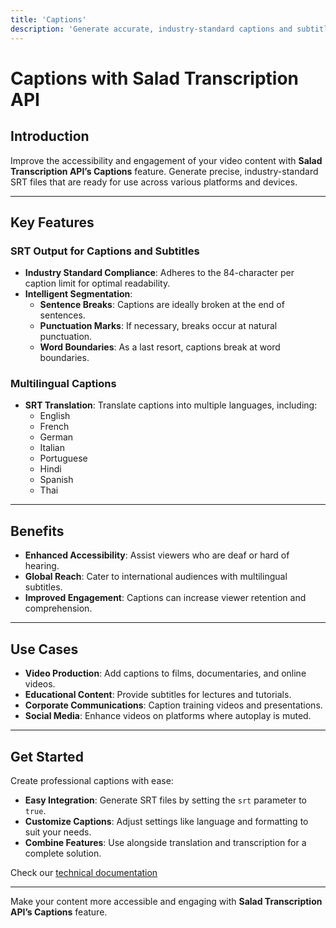```yaml
---
title: 'Captions'
description: 'Generate accurate, industry-standard captions and subtitles using Salad Transcription API.'
---
```


# Captions with Salad Transcription API

## Introduction

Improve the accessibility and engagement of your video content with **Salad Transcription API’s Captions** feature. Generate precise, industry-standard SRT files that are ready for use across various platforms and devices.

---

## Key Features

### SRT Output for Captions and Subtitles

- **Industry Standard Compliance**: Adheres to the 84-character per caption limit for optimal readability.
- **Intelligent Segmentation**:
  - **Sentence Breaks**: Captions are ideally broken at the end of sentences.
  - **Punctuation Marks**: If necessary, breaks occur at natural punctuation.
  - **Word Boundaries**: As a last resort, captions break at word boundaries.

### Multilingual Captions

- **SRT Translation**: Translate captions into multiple languages, including:
  - English
  - French
  - German
  - Italian
  - Portuguese
  - Hindi
  - Spanish
  - Thai

---

## Benefits

- **Enhanced Accessibility**: Assist viewers who are deaf or hard of hearing.
- **Global Reach**: Cater to international audiences with multilingual subtitles.
- **Improved Engagement**: Captions can increase viewer retention and comprehension.

---

## Use Cases

- **Video Production**: Add captions to films, documentaries, and online videos.
- **Educational Content**: Provide subtitles for lectures and tutorials.
- **Corporate Communications**: Caption training videos and presentations.
- **Social Media**: Enhance videos on platforms where autoplay is muted.

---

## Get Started

Create professional captions with ease:

- **Easy Integration**: Generate SRT files by setting the `srt` parameter to `true`.
- **Customize Captions**: Adjust settings like language and formatting to suit your needs.
- **Combine Features**: Use alongside translation and transcription for a complete solution.

Check our [technical documentation](https://docs.salad.com/guides/transcription/salad-transcription-api/captions) 

---

Make your content more accessible and engaging with **Salad Transcription API’s Captions** feature.

